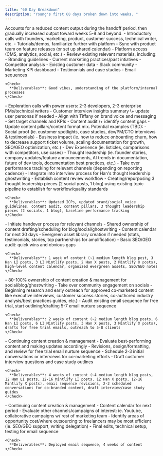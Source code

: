 ```yaml
---
title: "60 Day Breakdown"
description: "Young's first 60 days broken down into weeks. "
---
```


<Info>
  Accounts for a reduced content output during the handoff period, then gradually increased output toward weeks 5-8 and beyond.
</Info>

<Steps>
  <Step title="Week 1: Onboarding Process" stepNumber={1}>
    - Introductory calls with founders, marketing, product, customer success, technical writer, etc.
    - Tutorials/demos, familiarize further with platform
    - Sync with product team on feature releases (or set up shared calendar)
    - Platform access (CMS, analytics, social, etc.)
    - Review existing relevant materials, including:
      - Branding guidelines
      - Current marketing practices/past intiatives
      - Competitor analysis
      - Existing customer data
      - Slack community
      - Marketing KPI dashboard
      - Testimonials and case studies
      - Email sequences

    <Check>
      **Deliverables**: Good vibes, understanding of the platform/internal processes
    </Check>
  </Step>
  <Step title="Week 2: Research + Discovery">
    - Exploration calls with power users: 2-3 developers, 2-3 enterprise PMs/technical writers
    - Customer interview insights summary \+ update user personas if needed
    - Align with Tiffany on brand voice and messaging
    - Set target channels and KPIs
    - Content audit \+ identify content gaps
    - Update content pillars/content format mix. Potential examples (TBD):
      - Social proof (ie. customer spotlights, case studies, dev/PM/CTO interviews & testimonials)
      - Business impact (ie. how to reduce onboarding churn, how to decrease support ticket volume, scaling documentation for growth, SEO/GEO optimization, etc.)
      - Dev Experience (ie. listicles, comparisons with competitors, use cases)
      - Thought leadership (ie. founder stories, company updates/feature announcements, AI trends in documentation, future of dev tools, documentation best practices, etc.)
    - Take over performance tracking for relevant channels (depending on reporting cadence)
    - Integrate into interview process for Han's thought leadership ghostwriting
    - Establish content review workflow
    - Creating/repurposing 3 thought leadership pieces (2 social posts, 1 blog) using existing topic pipeline to establish for workflow/quality standards

    <Check>
      **Deliverables**: Updated ICPs, updated brand/social voice guidelines, content audit, content pillars, 3 thought leadership pieces (2 socials, 1 blog), baseline performance tracking
    </Check>
  </Step>
  <Step title="Week 3: Planning + Calendering">
    - Initiate handover process for relevant channels
    - Shared ownership of content drafting/scheduling for blog/social/ghostwriting
    - Content calendar for next 30 days
    - Evergreen asset library creation if needed (stats, testimonials, stories, top partnerships for amplification)
    - Basic SEO/GEO audit: quick wins and obvious gaps

    <Check>
      **Deliverables**: 1 week of content (~1 medium length blog post, 3 Han LI posts, 3 LI Mintlify posts, 2 Han X posts, 2 Mintlify X posts), high-level content calendar, organized evergreen assets, SEO/GEO notes
    </Check>
  </Step>
  <Step title="Week 4: Consistency + Testing">
    - 80-100% ownership of content creation & management for social/blog/ghostwriting
    - Take over community engagement on socials
    - Beginning research and early outreach for approved co-marketed content like executive interviews, customer success stories, co-authored industry analysis/best practices guides, etc.)
    - Audit existing email sequence for free trial, start outlining/drafting 5-7 email nurture sequence

    <Check>
      **Deliverables**: 2 weeks of content (~2 medium length blog posts, 6 Han LI posts, 6 LI Mintlify posts, 3 Han X posts, 3 Mintlify X posts), drafts for free trial emails, outreach to 5-8 clients
    </Check>
  </Step>
  <Step title="Week 5-6: Testing + Optimization">
    - Continuing content creation & management
    - Evaluate best-performing content and making updates accordingly
    - Revisions, design/formatting, and review for free trial email nurture sequence
    - Schedule 2-3 initial conversations or interviews for co-marketing efforts
    - Draft customer interview questions and case study outlines

    <Check>
      **Deliverables**: 4 weeks of content (~4 medium length blog posts, 12 Han LI posts, 12-16 Mintlify LI posts, 12 Han X posts, 12-16 Mintlify X posts), email sequence revisions, 2-3 scheduled conversations for co-branded content, draft interview/case study guides
    </Check>
  </Step>
  <Step title="Week 7-8: Scaling + Expansion">
    - Continuing content creation & management
    - Content calendar for next period
    - Evaluate other channels/campaigns of interest: ie. Youtube, collaborative campaigns w/ rest of marketing team
    - Identify areas of opportunity cost/where outsourcing to freelancers may be most efficient  (ie. SEO/GEO support, writing delegation)
    - Final edits, technical setup, testing for email sequence

    <Check>
      **Deliverables**: Deployed email sequence, 4 weeks of content
    </Check>
  </Step>
</Steps>